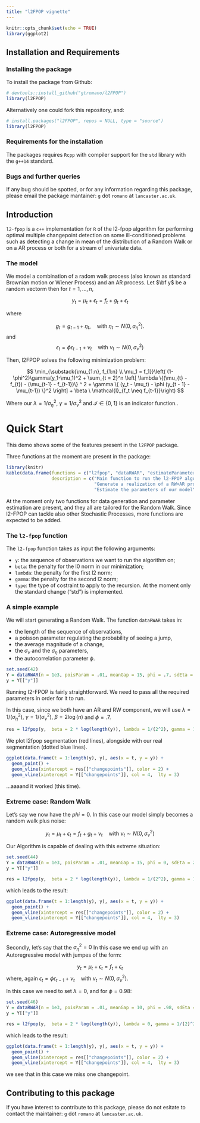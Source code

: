 ```yaml
---
title: "l2FPOP vignette"
---
```


```r
knitr::opts_chunk$set(echo = TRUE)
library(ggplot2)
```

## Installation and Requirements

### Installing the package

To install the package from Github: 

```r
# devtools::install_github("gtromano/l2FPOP")
library(l2FPOP)
```


Alternatively one could fork this repository, and: 

```r
# install.packages("l2FPOP", repos = NULL, type = "source")
library(l2FPOP)
```


### Requirements for the installation

The packages requires `Rcpp` with compiler support for the `std` library with the `g++14` standard.


### Bugs and further queries

If any bug should be spotted, or for any information regarding this package, please email the package mantainer: `g` dot `romano` at `lancaster.ac.uk`.

## Introduction

`l2-fpop` is a `c++` implementation for `R` of the l2-fpop algorithm for performing optimal multiple changepoint detection on some ill-conditioned problems such as detecting a change in mean of the distribution of a Random Walk or on a AR process or both for a stream of univariate data.


### The model

We model a combination of a radom walk process (also known as standard Brownian motion or Wiener Process) and an AR process. 
Let $\bf y$ be a random vectorm then for $t=1,\ldots,n$, 


$$
y_t = \mu_t + \epsilon_t=f_t+g_t+\epsilon_t
$$

where

$$
g_t = g_{t-1} + \eta_t, \quad \text{with} \ \eta_t \sim N(0, \sigma_\eta^2).
$$
and 
$$
 \epsilon_t = \phi \epsilon_{t-1} + \nu_t \quad \text{with} \ \nu_t \sim N(0, \sigma_\nu^2)
$$

Then, l2FPOP solves the following minimization problem: 

$$
\min_{\substack{\mu_{1:n}, f_{1:n} \\  \mu_1 = f_1}}\left(  (1-\phi^2)\gamma(y_1-\mu_1)^2 + \sum_{t = 2}^n  \left[ \lambda \{(\mu_{t} - f_{t}) - (\mu_{t-1} - f_{t-1})\} ^ 2  + \gamma \{ (y_t - \mu_t) - \phi (y_{t - 1} - \mu_{t-1}) \}^2 \right] + \beta \ \mathcal{I}_{f_t \neq f_{t-1}}\right)
$$

Where our $\lambda = 1/\sigma_\eta^2$, $\gamma = 1/\sigma_\nu^2$ and $\mathcal{I} \in \{0, 1 \}$ is an indicator function..

# Quick Start

This demo shows some of the features present in the `l2FPOP` package. 

Three functions at the moment are present in the package:

```r
library(knitr)
kable(data.frame(functions = c("l2fpop", "dataRWAR", "estimateParameters"), 
                 description = c("Main function to run the l2-FPOP algorithm on a sequence of observations",
                                 "Generate a realization of a RW+AR process",
                                 "Estimate the parameters of our model")), format = "markdown")
```

At the moment only two functions for data generation and parameter estimation are present, and they all are tailored for the Random Walk. Since l2-FPOP can tackle also other Stochastic Processes, more functions are expected to be added.

### The `l2-fpop` function

The `l2-fpop` function takes as input the following arguments:

- `y`: the sequence of observations we want to run the algorithm on;
- `beta`: the penalty for the l0 norm in our minimization;
- `lambda`: the penalty for the first l2 norm;
- `gamma`: the penalty for the second l2 norm;
- `type`: the type of costraint to apply to the recursion. At the moment only the standard change ("std") is implemented.

### A simple example

We will start generating a Random Walk. The function `dataRWAR` takes in:

- the length of the sequence of observations,
- a poisson parameter regulating the probability of seeing a jump,
- the average magnitude of a change,
- the $\sigma_\nu$ and the $\sigma_\eta$ parameters,
- the autocorrelation parameter $\phi$.

```r
set.seed(42)
Y = dataRWAR(n = 1e3, poisParam = .01, meanGap = 15, phi = .7, sdEta = 2, sdNu = .3)
y = Y[["y"]]
```

Running l2-FPOP is fairly straightforward. We need to pass all the required parameters in order for it to run.

In this case, since we both have an AR and RW component, we will use $\lambda = 1/(\sigma_\eta^2), \ \gamma = 1/(\sigma_\nu^2), \ \beta = 2 \log(n)$ and $\phi = .7$.

```r
res = l2fpop(y,  beta = 2 * log(length(y)), lambda = 1/(2^2), gamma = 1/(.3)^2, phi = 0.7)
```

We plot l2fpop segmentation (red lines), alongside with our real segmentation (dotted blue lines).

```r
ggplot(data.frame(t = 1:length(y), y), aes(x = t, y = y)) +
  geom_point() +
  geom_vline(xintercept = res[["changepoints"]], color = 2) +
  geom_vline(xintercept = Y[["changepoints"]], col = 4,  lty = 3)
```

...aaaand it worked (this time).

### Extreme case: Random Walk

Let's say we now have the $phi = 0$. In this case our model simply becomes a random walk plus noise:

$$
y_t = \mu_t + \epsilon_t = f_t + g_t + \nu_t \quad \text{with} \ \nu_t \sim N(0, \sigma_\nu^2)
$$

Our Algorithm is capable of dealing with this extreme situation:

```r
set.seed(44)
Y = dataRWAR(n = 1e3, poisParam = .01, meanGap = 15, phi = 0, sdEta = 2, sdNu = 1)
y = Y[["y"]]

res = l2fpop(y,  beta = 2 * log(length(y)), lambda = 1/(2^2), gamma = 1/(1)^2, phi = 0)
```

which leads to the result:

```r
ggplot(data.frame(t = 1:length(y), y), aes(x = t, y = y)) +
  geom_point() +
  geom_vline(xintercept = res[["changepoints"]], color = 2) +
  geom_vline(xintercept = Y[["changepoints"]], col = 4,  lty = 3)
```


### Extreme case: Autoregressive model

Secondly, let's say that the $\sigma_\eta^2 = 0$ In this case we end up with an Autoregressive model with jumpes of the form:

$$
y_t = \mu_t + \epsilon_t = f_t + \epsilon_t
$$
where, again $\epsilon_t = \phi \epsilon_{t-1} + \nu_t \quad \text{with} \ \nu_t \sim N(0, \sigma_\nu^2)$.

In this case we need to set $\lambda = 0$, and for $\phi = 0.98$:

```r
set.seed(46)
Y = dataRWAR(n = 1e3, poisParam = .01, meanGap = 10, phi = .98, sdEta = 0, sdNu = 2)
y = Y[["y"]]

res = l2fpop(y,  beta = 2 * log(length(y)), lambda = 0, gamma = 1/(2)^2, phi = .98)
```

which leads to the result:

```r
ggplot(data.frame(t = 1:length(y), y), aes(x = t, y = y)) +
  geom_point() +
  geom_vline(xintercept = res[["changepoints"]], color = 2) +
  geom_vline(xintercept = Y[["changepoints"]], col = 4,  lty = 3)
```

we see that in this case we miss one changepoint.

## Contributing to this package

If you have interest to contribute to this package, please do not esitate to contact the maintainer:  `g` dot `romano` at `lancaster.ac.uk`.
